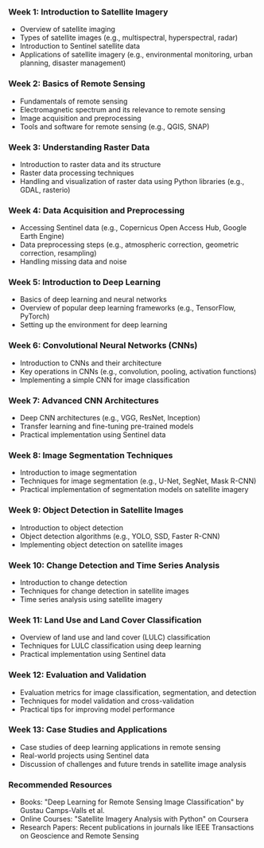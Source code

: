 ### Week 1: Introduction to Satellite Imagery
- Overview of satellite imaging
- Types of satellite images (e.g., multispectral, hyperspectral, radar)
- Introduction to Sentinel satellite data
- Applications of satellite imagery (e.g., environmental monitoring, urban planning, disaster management)

### Week 2: Basics of Remote Sensing
- Fundamentals of remote sensing
- Electromagnetic spectrum and its relevance to remote sensing
- Image acquisition and preprocessing
- Tools and software for remote sensing (e.g., QGIS, SNAP)

### Week 3: Understanding Raster Data
- Introduction to raster data and its structure
- Raster data processing techniques
- Handling and visualization of raster data using Python libraries (e.g., GDAL, rasterio)

### Week 4: Data Acquisition and Preprocessing
- Accessing Sentinel data (e.g., Copernicus Open Access Hub, Google Earth Engine)
- Data preprocessing steps (e.g., atmospheric correction, geometric correction, resampling)
- Handling missing data and noise

### Week 5: Introduction to Deep Learning
- Basics of deep learning and neural networks
- Overview of popular deep learning frameworks (e.g., TensorFlow, PyTorch)
- Setting up the environment for deep learning

### Week 6: Convolutional Neural Networks (CNNs)
- Introduction to CNNs and their architecture
- Key operations in CNNs (e.g., convolution, pooling, activation functions)
- Implementing a simple CNN for image classification

### Week 7: Advanced CNN Architectures
- Deep CNN architectures (e.g., VGG, ResNet, Inception)
- Transfer learning and fine-tuning pre-trained models
- Practical implementation using Sentinel data

### Week 8: Image Segmentation Techniques
- Introduction to image segmentation
- Techniques for image segmentation (e.g., U-Net, SegNet, Mask R-CNN)
- Practical implementation of segmentation models on satellite imagery

### Week 9: Object Detection in Satellite Images
- Introduction to object detection
- Object detection algorithms (e.g., YOLO, SSD, Faster R-CNN)
- Implementing object detection on satellite images

### Week 10: Change Detection and Time Series Analysis
- Introduction to change detection
- Techniques for change detection in satellite images
- Time series analysis using satellite imagery

### Week 11: Land Use and Land Cover Classification
- Overview of land use and land cover (LULC) classification
- Techniques for LULC classification using deep learning
- Practical implementation using Sentinel data

### Week 12: Evaluation and Validation
- Evaluation metrics for image classification, segmentation, and detection
- Techniques for model validation and cross-validation
- Practical tips for improving model performance

### Week 13: Case Studies and Applications
- Case studies of deep learning applications in remote sensing
- Real-world projects using Sentinel data
- Discussion of challenges and future trends in satellite image analysis

### Recommended Resources
- Books: "Deep Learning for Remote Sensing Image Classification" by Gustau Camps-Valls et al.
- Online Courses: "Satellite Imagery Analysis with Python" on Coursera
- Research Papers: Recent publications in journals like IEEE Transactions on Geoscience and Remote Sensing

